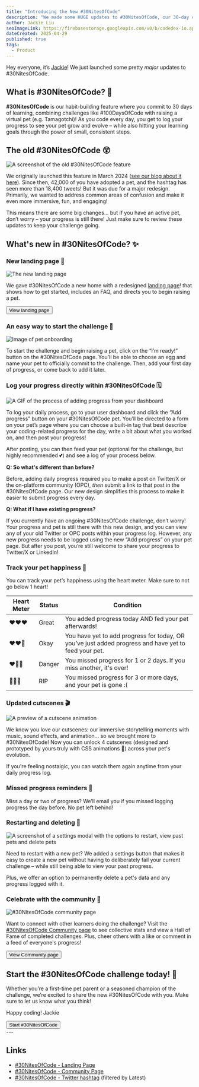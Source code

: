 ```yaml
---
title: "Introducing the New #30NitesOfCode"
description: "We made some HUGE updates to #30NitesOfCode, our 30-day challenge of learning and building! Take a look at what's new~ 🐣"
author: Jackie Liu
seoImageLink: https://firebasestorage.googleapis.com/v0/b/codedex-io.appspot.com/o/blogs%2F30-nites-of-code-revamp-2025%2Fbanner.png?alt=media&token=d40b1650-e9c3-4762-af21-d41cf19c7607
dateCreated: 2025-04-29
published: true
tags:
  - Product
---
```


Hey everyone, it’s [Jackie](https://www.codedex.io/@jackieisonline)! We just launched some pretty *major* updates to #30NitesOfCode.

## What is #30NitesOfCode? 🐣

**#30NitesOfCode** is our habit-building feature where you commit to 30 days of learning, combining challenges like #100DaysOfCode with raising a virtual pet (e.g. Tamagotchi)! As you code every day, you get to log your progress to see your pet grow and evolve – while also hitting your learning goals through the power of small, consistent steps.

## The old #30NitesOfCode 😲

![A screenshot of the old #30NitesOfCode feature](https://imgur.com/oUoVbtj.gif)

We originally launched this feature in March 2024 ([see our blog about it here](https://www.codedex.io/blog/30-nites-of-code)). Since then, 42,000 of you have adopted a pet, and the hashtag has seen more than 18,400 tweets! But it was due for a major redesign. Primarily, we wanted to address common areas of confusion and make it even more immersive, fun, and engaging!

This means there are some big changes… but if you have an active pet, don’t worry – your progress is still there! Just make sure to review these updates to keep your challenge going.

## What's new in #30NitesOfCode? ✨

### New landing page 🎉

![The new landing page](https://i.imgur.com/Kst8rik.gif)

We gave #30NitesOfCode a new home with a redesigned [landing page](https://www.codedex.io/30-nites-of-code)! that shows how to get started, includes an FAQ, and directs you to begin raising a pet.

<div style={{ display: "flex", justifyContent: "center", marginBottom: "1.2rem", transform: "scale(.9)" }}>
  <a href="https://www.codedex.io/30-nites-of-code" style={{ all: "unset" }} target="_blank" and rel="noopener noreferrer"><Button variant="yellow">View landing page</Button></a>
</div>

### An easy way to start the challenge 🥚

![Image of pet onboarding](https://i.imgur.com/sgcaHqH.gif)

To start the challenge and begin raising a pet, click on the “I’m ready!” button on the #30NitesOfCode page. You’ll be able to choose an egg and name your pet to officially commit to the challenge. Then, add your first day of progress, or come back to add it later.

### Log your progress directly within #30NitesOfCode 🗓

![A GIF of the process of adding progress from your dashboard](https://i.imgur.com/jYzZnrc.gif)

To log your daily process, go to your user dashboard and click the “Add progress” button on your #30NitesOfCode pet. You’ll be directed to a form on your pet’s page where you can choose a built-in tag that best describe your coding-related progress for the day, write a bit about what you worked on, and then post your progress!

After posting, you can then feed your pet (optional for the challenge, but highly recommended 💕) and see a log of your process below.

**Q: So what's different than before?**

Before, adding daily progress required you to make a post on Twitter/X or the on-platform community (OPC), *then* submit a link to that post in the #30NitesOfCode page. Our new design simplifies this process to make it easier to submit progress every day.

**Q: What if I have existing progress?**

If you currently have an ongoing #30NitesOfCode challenge, don’t worry! Your progress and pet is still there with this new design, and you can view any of your old Twitter or OPC posts within your progress log. However, any new progress needs to be logged using the new “Add progress” on your pet page. But after you post, you’re still welcome to share your progress to Twitter/X or LinkedIn!

### Track your pet happiness 🥰

You can track your pet’s happiness using the heart meter. Make sure to not go below 1 heart!

| Heart Meter   | Status  | Condition |
| -------- | ------- | --------- |
| ❤️❤️❤️   | Great   | You added progress today AND fed your pet afterwards! |
| ❤️❤️🤍   | Okay    | You have yet to add progress for today, OR you’ve just added progress and have yet to feed your pet. |
| ❤️🤍🤍   | Danger  | You missed progress for 1 or 2 days. If you miss another, it's over! |
| 🤍🤍🤍   | RIP     | You missed progress for 3 or more days, and your pet is gone :(  |

### Updated cutscenes 🎬

![A preview of a cutscene animation](https://i.imgur.com/KByw2nO.gif)

We know you love our cutscenes: our immersive storytelling moments with music, sound effects, and animation… so we brought more to #30NitesOfCode! Now you can unlock 4 cutscenes (designed and prototyped by yours truly with CSS animations 👀) across your pet's evolution. 

If you're feeling nostalgic, you can watch them again anytime from your daily progress log.

### Missed progress reminders 🚨

Miss a day or two of progress? We’ll email you if you missed logging progress the day before. No pet left behind!

### Restarting and deleting 🔄

![A screenshot of a settings modal with the options to restart, view past pets and delete pets](https://i.imgur.com/K2eljgN.png)

Need to restart with a new pet? We added a settings button that makes it easy to create a new pet without having to deliberately fail your current challenge – while still being able to view your past progress.

Plus, we offer an option to permanently delete a pet's data and any progress logged with it.

### Celebrate with the community 🫶

![#30NitesOfCode community page](https://i.imgur.com/U8F5Xvx.png)

Want to connect with other learners doing the challenge? Visit the [#30NitesOfCode Community page](https://www.codedex.io/community/30-nites-of-code) to see collective stats and view a Hall of Fame of completed challenges. Plus, cheer others with a like or comment in a feed of everyone's progress!

<div style={{ display: "flex", justifyContent: "center", marginBottom: "1.2rem", transform: "scale(.9)" }}>
  <a href="https://www.codedex.io/community/30-nites-of-code" style={{ all: "unset" }} target="_blank" and rel="noopener noreferrer"><Button variant="yellow">View Community page</Button></a>
</div>

## Start the #30NitesOfCode challenge today! 🫡

Whether you’re a first-time pet parent or a seasoned champion of the challenge, we’re excited to share the new #30NitesOfCode with you. Make sure to let us know what you think!

Happy coding!
Jackie

<div style={{ display: "flex", justifyContent: "center", marginBottom: "1.2rem", transform: "scale(.9)" }}>
  <a href="https://www.codedex.io/30-nites-of-code" style={{ all: "unset" }} target="_blank" and rel="noopener noreferrer"><Button variant="yellow">Start #30NitesOfCode</Button></a>
</div>
---

## Links

- [#30NitesOfCode - Landing Page](https://www.codedex.io/30-nites-of-code)
- [#30NitesOfCode - Community Page](https://www.codedex.io/community/30-nites-of-code)
- [#30NitesOfCode - Twitter hashtag](https://twitter.com/hashtag/30NitesOfCode?src=hashtag_click&f=live) (filtered by Latest)
